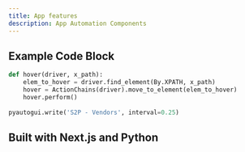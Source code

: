 ```yaml
---
title: App features
description: App Automation Components
---
```


## Example Code Block

```python
def hover(driver, x_path):
    elem_to_hover = driver.find_element(By.XPATH, x_path)
    hover = ActionChains(driver).move_to_element(elem_to_hover)
    hover.perform()
	
pyautogui.write('S2P - Vendors', interval=0.25)
```




## Built with Next.js and Python

<Cards>
  <Card title="Learn more about Next.js" href="https://nextjs.org/docs" />
  <Card title="Read documentation on Python" href="https://docs.python.org/3/" />
</Cards>
